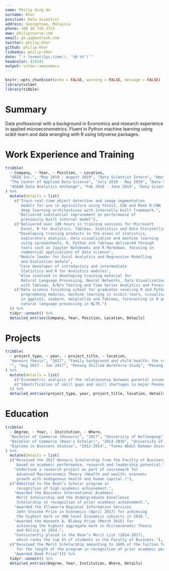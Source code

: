 ```yaml
---
name: Philip Qing An 
surname: Khor
position: Data Scientist
address: Georgetown, Malaysia
phone: +60 16 720 2723
www: philipscurve.com
email: pk.qa@outlook.com
twitter: philip_khor
github: philip-khor
linkedin: philip-khor
date: "`r format(Sys.time(), '%B %Y')`"
headcolor: 414141
output: vitae::awesomecv
---
```


```r
knitr::opts_chunk$set(echo = FALSE, warning = FALSE, message = FALSE)
library(vitae)
library(tibble)
```

# Summary

Data professional with a background in Economics and research experience in applied microeconometrics. Fluent in Python machine learning using scikit-learn and data wrangling with R using tidyverse packages.

# Work Experience and Training 

```r
tribble(
  ~ Company, ~ Year, ~ Position, ~ Location, 
  "GRID Inc.", "May 2019 - August 2019", "Data Scientist Intern", "Omote-sando, Tokyo",
  "The Center of Applied Data Science", "July 2018 - May 2019", "Data Scientist Associate", "Bangsar South, Kuala Lumpur",
  "ASEAN Data Analytics eXchange", "Feb 2018 - June 2018", "Data Scientist Trainee", "Bangsar South, Kuala Lumpur"
) %>% 
  mutate(Details = list(
    c("Train real-time object detection and image segmentation
       models for use in agriculture using Yolov2, SSD and Mask R-CNN
       deep learning architectures with internally built framework.", 
      "Delivered substantial improvement on performance of
       previously built internal model"), 
    c("Delivered over 100 hours in training sessions for Microsoft 
       Excel, R for Analytics, Tableau, Statistics and Data Storytelling", 
      "Developing training products in the areas of statistics, 
       exploratory analysis, data visualization and machine learning 
       using spreadsheets, R, Python and Tableau delivered through 
       tools such as Jupyter Notebooks and R Markdown, focusing on 
       commercial applications of data science",
      "Module leader for Excel Analytics and Regression Modelling 
       and Evaluation module",
      "Core developer of introductory and intermediate 
       Statistics and R for Analytics modules",
      "Also involved in developing training material for 
       Natural Language Processing, Neural Networks, Data Visualisation 
       with Tableau, A/B/n Testing and Time Series Analytics and Forecasting modules"), 
    c("Data science finishing school for graduates covering R and Python 
       programming modules, machine learning in scikit-learn, visualisation 
       in ggplot2, seaborn, matplotlib and Tableau, forecasting in R and 
       natural language processing in NLTK.")
  )) %>% 
  tidyr::unnest() %>% 
  detailed_entries(Company, Year, Position, Location, Details)
```

# Projects 

```r
tribble(
  ~ project_type, ~ year, ~ project_title, ~ location, 
  "Honours thesis", "2017", "Family background and child health: the role of socioeconomic status and skills", "University of Wollongong", 
  "", "Aug 2017 - Jan 2017", "Penang Skilled Workforce Study", "Penang Institute"
) %>% 
  mutate(details = list(
    c("Econometric analysis of the relationship between parental income and child health status in Australia using two large longitudinal datasets."), 
    c("Identification of skill gaps and skill shortages in major Penang economic sectors through qualitative interviews and desk research.")
  )) %>% 
  detailed_entries(project_type, year, project_title, location, details)
```

\newpage 

# Education

```r
tribble(
  ~ Degree, ~ Year, ~ Institution, ~ Where, 
  "Bachelor of Commerce (Honours)", "2017", "University of Wollongong", "NSW, Australia",
  "Bachelor of Commerce (Dean's Scholar)", "2014-2016", "University of Wollongong", "NSW, Australia",
  "Diploma in Business Studies", "2012-2014", "Tunku Abdul Rahman University College", "George Town, Penang"
) %>% 
  mutate(Details = list(
  c("Received the 2017 Honours Scholarship from the Faculty of Business 
     based on academic performance, research and leadership potential.", 
    "Undertook a research project as part of coursework for 
     Advanced Macroeconomic Theory (Health and wealth: economic 
     growth with endogenous health and human capital.)"), 
  c("Admitted to the Dean’s Scholar program in 
     recognition of high academic achievement.", 
    "Awarded the Business International Academic
     Merit Scholarship and the Undergraduate Excellence 
     Scholarship in recognition of prior academic achievement.", 
    "Awarded the Illawarra Regional Information Services 
     John Steinke Prize in Economics (April 2017) for achieving 
     the highest mark in 300-level Economics subjects in 2016.", 
    "Awarded the Kenneth A. Blakey Prize (March 2015) for 
     achieving the highest aggregate mark in Microeconomic Theory
     and Policy in 2014.", 
    "Consistently placed in the Dean’s Merit List (2014-2017), 
     which ranks the top 5% of students in the Faculty of Business."), 
  c("Received the Merit Scholarship amounting to 100% of the tuition fees 
     for the length of the program in recognition of prior academic performance", 
    "Awarded Book Prize"))) %>% 
  tidyr::unnest() %>% 
  detailed_entries(Degree, Year, Institution, Where, Details)
```




